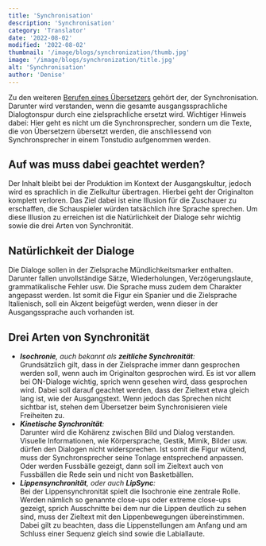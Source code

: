 ```yaml
---
title: 'Synchronisation'
description: 'Synchronisation'
category: 'Translator'
date: '2022-08-02'
modified: '2022-08-02'
thumbnail: '/image/blogs/synchronization/thumb.jpg'
image: '/image/blogs/synchronization/title.jpg'
alt: 'Synchronisation'
author: 'Denise'
---
```


Zu den weiteren [Berufen eines Übersetzers](../educational-path-of-a-translator/) gehört der, der Synchronisation. Darunter wird verstanden, wenn die gesamte ausgangssprachliche Dialogtonspur durch eine zielsprachliche ersetzt wird. Wichtiger Hinweis dabei: Hier geht es nicht um die Synchronsprecher, sondern um die Texte, die von Übersetzern übersetzt werden, die anschliessend von Synchronsprecher in einem Tonstudio aufgenommen werden.

## Auf was muss dabei geachtet werden?

Der Inhalt bleibt bei der Produktion im Kontext der Ausgangskultur, jedoch wird es sprachlich in die Zielkultur übertragen. Hierbei geht der Originalton komplett verloren. Das Ziel dabei ist eine Illusion für die Zuschauer zu erschaffen, die Schauspieler würden tatsächlich ihre Sprache sprechen. Um diese Illusion zu erreichen ist die Natürlichkeit der Dialoge sehr wichtig sowie die drei Arten von Synchronität.

## Natürlichkeit der Dialoge

Die Dialoge sollen in der Zielsprache Mündlichkeitsmarker enthalten. Darunter fallen unvollständige Sätze, Wiederholungen, Verzögerungslaute, grammatikalische Fehler usw. Die Sprache muss zudem dem Charakter angepasst werden. Ist somit die Figur ein Spanier und die Zielsprache Italienisch, soll ein Akzent beigefügt werden, wenn dieser in der Ausgangssprache auch vorhanden ist.

## Drei Arten von Synchronität

- ***Isochronie**, auch bekannt als **zeitliche Synchronität**:*<br />Grundsätzlich gilt, dass in der Zielsprache immer dann gesprochen werden soll, wenn auch im Originalton gesprochen wird. Es ist vor allem bei ON-Dialoge wichtig, sprich wenn gesehen wird, dass gesprochen wird. Dabei soll darauf geachtet werden, dass der Zieltext etwa gleich lang ist, wie der Ausgangstext. Wenn jedoch das Sprechen nicht sichtbar ist, stehen dem Übersetzer beim Synchronisieren viele Freiheiten zu.
- ***Kinetische Synchronität**:*<br />Darunter wird die Kohärenz zwischen Bild und Dialog verstanden. Visuelle Informationen, wie Körpersprache, Gestik, Mimik, Bilder usw. dürfen den Dialogen nicht widersprechen. Ist somit die Figur wütend, muss der Synchronsprecher seine Tonlage entsprechend anpassen. Oder werden Fussbälle gezeigt, dann soll im Zieltext auch von Fussbällen die Rede sein und nicht von Basketbällen.
- ***Lippensynchronität**, oder auch **LipSync**:*<br />Bei der Lippensynchronität spielt die Isochronie eine zentrale Rolle. Werden nämlich so genannte close-ups oder extreme close-ups gezeigt, sprich Ausschnitte bei dem nur die Lippen deutlich zu sehen sind, muss der Zieltext mit den Lippenbewegungen übereinstimmen. Dabei gilt zu beachten, dass die Lippenstellungen am Anfang und am Schluss einer Sequenz gleich sind sowie die Labiallaute.

